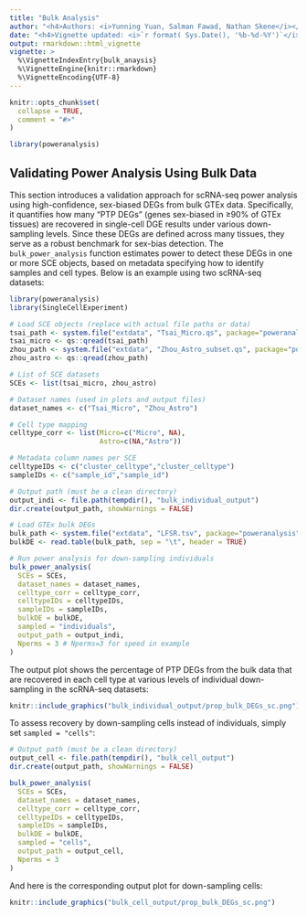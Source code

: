 ```yaml
---
title: "Bulk Analysis" 
author: "<h4>Authors: <i>Yunning Yuan, Salman Fawad, Nathan Skene</i></h4>"
date: "<h4>Vignette updated: <i>`r format( Sys.Date(), '%b-%d-%Y')`</i></h4>"
output: rmarkdown::html_vignette
vignette: >
  %\VignetteIndexEntry{bulk_anaysis}
  %\VignetteEngine{knitr::rmarkdown}
  %\VignetteEncoding{UTF-8}
---
```


```r
knitr::opts_chunk$set(
  collapse = TRUE,
  comment = "#>"
)
```

```r
library(poweranalysis)
```

## Validating Power Analysis Using Bulk Data
This section introduces a validation approach for scRNA-seq power analysis using high-confidence, sex-biased DEGs from bulk GTEx data. Specifically, it quantifies how many “PTP DEGs” (genes sex-biased in ≥90% of GTEx tissues) are recovered in single-cell DGE results under various down-sampling levels. Since these DEGs are defined across many tissues, they serve as a robust benchmark for sex-bias detection. The `bulk_power_analysis` function estimates power to detect these DEGs in one or more SCE objects, based on metadata specifying how to identify samples and cell types. Below is an example using two scRNA-seq datasets:

```r
library(poweranalysis)
library(SingleCellExperiment)

# Load SCE objects (replace with actual file paths or data)
tsai_path <- system.file("extdata", "Tsai_Micro.qs", package="poweranalysis")
tsai_micro <- qs::qread(tsai_path)
zhou_path <- system.file("extdata", "Zhou_Astro_subset.qs", package="poweranalysis")
zhou_astro <- qs::qread(zhou_path)

# List of SCE datasets
SCEs <- list(tsai_micro, zhou_astro)

# Dataset names (used in plots and output files)
dataset_names <- c("Tsai_Micro", "Zhou_Astro")

# Cell type mapping
celltype_corr <- list(Micro=c("Micro", NA),
                      Astro=c(NA,"Astro"))

# Metadata column names per SCE
celltypeIDs <- c("cluster_celltype","cluster_celltype")
sampleIDs <- c("sample_id","sample_id")

# Output path (must be a clean directory)
output_indi <- file.path(tempdir(), "bulk_individual_output")
dir.create(output_path, showWarnings = FALSE)

# Load GTEx bulk DEGs
bulk_path <- system.file("extdata", "LFSR.tsv", package="poweranalysis")
bulkDE <- read.table(bulk_path, sep = "\t", header = TRUE)

# Run power analysis for down-sampling individuals
bulk_power_analysis(
  SCEs = SCEs,
  dataset_names = dataset_names,
  celltype_corr = celltype_corr,
  celltypeIDs = celltypeIDs,
  sampleIDs = sampleIDs,
  bulkDE = bulkDE,
  sampled = "individuals",
  output_path = output_indi,
  Nperms = 3 # Nperms=3 for speed in example
)
```

The output plot shows the percentage of PTP DEGs from the bulk data that are recovered in each cell type at various levels of individual down-sampling in the scRNA-seq datasets:

```r
knitr::include_graphics("bulk_individual_output/prop_bulk_DEGs_sc.png")
```

To assess recovery by down-sampling cells instead of individuals, simply set `sampled = "cells"`:

```r
# Output path (must be a clean directory)
output_cell <- file.path(tempdir(), "bulk_cell_output")
dir.create(output_path, showWarnings = FALSE)

bulk_power_analysis(
  SCEs = SCEs,
  dataset_names = dataset_names,
  celltype_corr = celltype_corr,
  celltypeIDs = celltypeIDs,
  sampleIDs = sampleIDs,
  bulkDE = bulkDE,
  sampled = "cells", 
  output_path = output_cell,
  Nperms = 3
)
```

And here is the corresponding output plot for down-sampling cells:
```r
knitr::include_graphics("bulk_cell_output/prop_bulk_DEGs_sc.png")
```
